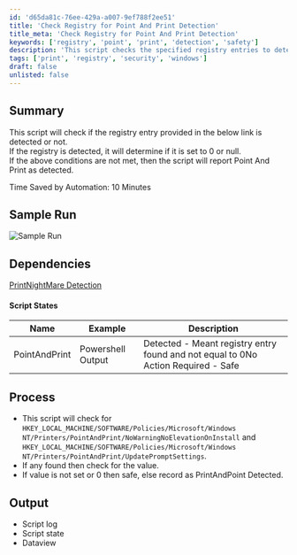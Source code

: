 ```yaml
---
id: 'd65da81c-76ee-429a-a007-9ef788f2ee51'
title: 'Check Registry for Point And Print Detection'
title_meta: 'Check Registry for Point And Print Detection'
keywords: ['registry', 'point', 'print', 'detection', 'safety']
description: 'This script checks the specified registry entries to determine if Point And Print is detected and whether it is set to a safe value. If the registry values are not set or are equal to zero, it reports that no action is required, ensuring system safety.'
tags: ['print', 'registry', 'security', 'windows']
draft: false
unlisted: false
---
```

## Summary

This script will check if the registry entry provided in the below link is detected or not.  
If the registry is detected, it will determine if it is set to 0 or null.  
If the above conditions are not met, then the script will report Point And Print as detected.  

Time Saved by Automation: 10 Minutes

## Sample Run

![Sample Run](../../../static/img/Point-and-Print-Nightmare-Check/image_1.png)

## Dependencies

[PrintNightMare Detection](https://proval.itglue.com/DOC-5078775-7854017) 

#### Script States

| Name              | Example          | Description                                                                                      |
|-------------------|------------------|--------------------------------------------------------------------------------------------------|
| PointAndPrint     | Powershell Output | Detected - Meant registry entry found and not equal to 0No Action Required - Safe          |

## Process

- This script will check for `HKEY_LOCAL_MACHINE/SOFTWARE/Policies/Microsoft/Windows NT/Printers/PointAndPrint/NoWarningNoElevationOnInstall` and `HKEY_LOCAL_MACHINE/SOFTWARE/Policies/Microsoft/Windows NT/Printers/PointAndPrint/UpdatePromptSettings`.
- If any found then check for the value.
- If value is not set or 0 then safe, else record as PrintAndPoint Detected.

## Output

- Script log
- Script state
- Dataview












